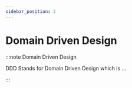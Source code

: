 ```yaml
---
sidebar_position: 2
---
```


# Domain Driven Design 

:::note Domain Driven Design 

DDD Stands for Domain Driven Design which is ...

:::

